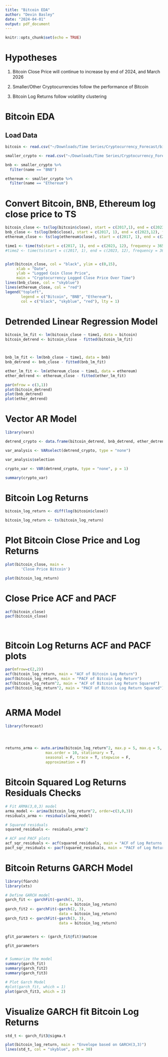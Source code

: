 ```yaml
---
title: "Bitcoin EDA"
author: "Devin Basley"
date: "2024-04-01"
output: pdf_document
---
```


```r
knitr::opts_chunk$set(echo = TRUE)
```


# Hypotheses

1. Bitcoin Close Price will continue to increase by end of 2024, and March 2026

2. Smaller/Other Cryptocurrencies follow the performance of Bitcoin

3. Bitcoin Log Returns follow volatility clustering
 
 
# Bitcoin EDA


## Load Data
```r
bitcoin <- read.csv("~/Downloads/Time Series/Cryptocurrency_Forecast/bitcoin_history.csv")

smaller_crypto <- read.csv("~/Downloads/Time Series/Cryptocurrency_Forecast/smaller_crypto.csv")

bnb <- smaller_crypto %>%
  filter(name == "BNB")

ethereum <- smaller_crypto %>%
  filter(name == "Ethereum")


```


# Convert Bitcoin, BNB, Ethereum log close price to TS

```r

bitcoin_close <- ts(log(bitcoin$close), start = c(2017,1), end = c(2023,12), frequency = 365)
bnb_close <- ts(log(bnb$close), start = c(2017, 1), end = c(2023,12), frequency = 365)
ethereum_close <- ts(log(ethereum$close), start = c(2017, 1), end = c(2023,12), frequency = 365)

time1 <- time(ts(start = c(2017, 1), end = c(2023, 12), frequency = 365))
#time2 <- time(ts(start = c(2017, 1), end = c(2023, 12), frequency = 365))


plot(bitcoin_close, col = "black", ylim = c(0,15), 
     xlab = "Date", 
     ylab = "Logged Coin Close Price", 
     main = "Cryptocurrency Logged Close Price Over Time")
lines(bnb_close, col = "skyblue")
lines(ethereum_close, col = "red")
legend("topleft", 
       legend = c("Bitcoin", "BNB", "Ethereum"), 
       col = c("black", "skyblue", "red"), lty = 1)


```


# Detrended Linear Regression Model

```r
bitcoin_lm_fit <- lm(bitcoin_close ~ time1, data = bitcoin)
bitcoin_detrend <- bitcoin_close - fitted(bitcoin_lm_fit)



bnb_lm_fit <- lm(bnb_close ~ time1, data = bnb)
bnb_detrend <- bnb_close - fitted(bnb_lm_fit)

ether_lm_fit <- lm(ethereum_close ~ time1, data = ethereum)
ether_detrend <- ethereum_close - fitted(ether_lm_fit)

par(mfrow = c(3,1))
plot(bitcoin_detrend)
plot(bnb_detrend)
plot(ether_detrend)

```





# Vector AR Model

```r
library(vars)

detrend_crypto <- data.frame(bitcoin_detrend, bnb_detrend, ether_detrend)

var_analysis <- VARselect(detrend_crypto, type = "none")

var_analysis$selection

crypto_var <- VAR(detrend_crypto, type = "none", p = 1)

summary(crypto_var)

```






# Bitcoin Log Returns

```r

bitcoin_log_return <- diff(log(bitcoin$close))

bitcoin_log_return <- ts(bitcoin_log_return)


```

# Plot Bitcoin Close Price and Log Returns

```r

plot(bitcoin_close, main = 
       'Close Price Bitcoin')

plot(bitcoin_log_return)

```

# Close Price ACF and PACF

```r


acf(bitcoin_close)
pacf(bitcoin_close)




```


# Bitcoin Log Returns ACF and PACF plots

```r
par(mfrow=c(2,2))
acf(bitcoin_log_return, main = "ACF of Bitcoin Log Return")
pacf(bitcoin_log_return, main = "PACF of Bitcoin Log Return")
acf(bitcoin_log_return^2, main = "ACF of Bitcoin Log Return Squared")
pacf(bitcoin_log_return^2, main = "PACF of Bitcoin Log Return Squared")



```

# ARMA Model

```r

library(forecast)




returns_arma <- auto.arima(bitcoin_log_return^2, max.p = 5, max.q = 5, 
                  max.order = 10, stationary = T, 
                  seasonal = F, trace = T, stepwise = F, 
                  approximation = F)

```

# Bitcoin Squared Log Returns Residuals Checks

```r

# Fit ARMA(3,0,3) model
arma_model <- arima(bitcoin_log_return^2, order=c(3,0,3))
residuals_arma <- residuals(arma_model)

# Squared residuals
squared_residuals <- residuals_arma^2

# ACF and PACF plots
acf_sqr_residuals <- acf(squared_residuals, main = "ACF of Log Returns Squared Residuals")
pacf_sqr_residuals <- pacf(squared_residuals, main = "PACF of Log Returns Squared Residuals")


```


# Bitcoin Returns GARCH Model

```r

library(fGarch)
library(xts)

# Define GARCH model 
garch_fit <- garchFit(~garch(1, 3), 
                        data = bitcoin_log_return)
garch_fit2 <- garchFit(~garch(2, 3), 
                        data = bitcoin_log_return)
garch_fit3 <- garchFit(~garch(3, 3), 
                        data = bitcoin_log_return)


gfit_parameters <- (garch_fit@fit)$matcoe

gfit_parameters


# Summarize the model
summary(garch_fit)
summary(garch_fit2)
summary(garch_fit3)

# Plot Garch Model
#plot(garch_fit, which = 1)
plot(garch_fit3, which = 2)


```


# Visualize GARCH fit Bitcoin Log Returns

```r

std_t <- garch_fit3@sigma.t

plot(bitcoin_log_return, main = "Envelope based on GARCH(3,3)")
lines(std_t, col = "skyblue", pch = 30)

```


